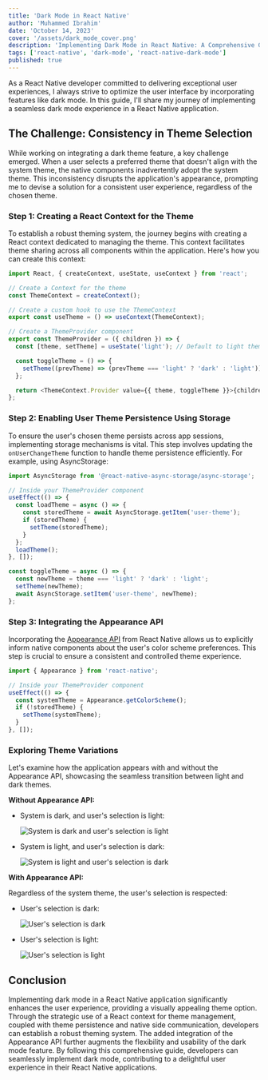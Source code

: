 ```yaml
---
title: 'Dark Mode in React Native'
author: 'Muhammed Ibrahim'
date: 'October 14, 2023'
cover: '/assets/dark_mode_cover.png'
description: 'Implementing Dark Mode in React Native: A Comprehensive Guide'
tags: ['react-native', 'dark-mode', 'react-native-dark-mode']
published: true
---
```


As a React Native developer committed to delivering exceptional user experiences, I always strive to optimize the user interface by incorporating features like dark mode. In this guide, I'll share my journey of implementing a seamless dark mode experience in a React Native application.

## The Challenge: Consistency in Theme Selection

While working on integrating a dark theme feature, a key challenge emerged. When a user selects a preferred theme that doesn't align with the system theme, the native components inadvertently adopt the system theme. This inconsistency disrupts the application's appearance, prompting me to devise a solution for a consistent user experience, regardless of the chosen theme.

### Step 1: Creating a React Context for the Theme

To establish a robust theming system, the journey begins with creating a React context dedicated to managing the theme. This context facilitates theme sharing across all components within the application. Here's how you can create this context:

```typescript
import React, { createContext, useState, useContext } from 'react';

// Create a Context for the theme
const ThemeContext = createContext();

// Create a custom hook to use the ThemeContext
export const useTheme = () => useContext(ThemeContext);

// Create a ThemeProvider component
export const ThemeProvider = ({ children }) => {
  const [theme, setTheme] = useState('light'); // Default to light theme

  const toggleTheme = () => {
    setTheme((prevTheme) => (prevTheme === 'light' ? 'dark' : 'light'));
  };

  return <ThemeContext.Provider value={{ theme, toggleTheme }}>{children}</ThemeContext.Provider>;
};
```

### Step 2: Enabling User Theme Persistence Using Storage

To ensure the user's chosen theme persists across app sessions, implementing storage mechanisms is vital. This step involves updating the `onUserChangeTheme` function to handle theme persistence efficiently. For example, using AsyncStorage:

```typescript
import AsyncStorage from '@react-native-async-storage/async-storage';

// Inside your ThemeProvider component
useEffect(() => {
  const loadTheme = async () => {
    const storedTheme = await AsyncStorage.getItem('user-theme');
    if (storedTheme) {
      setTheme(storedTheme);
    }
  };
  loadTheme();
}, []);

const toggleTheme = async () => {
  const newTheme = theme === 'light' ? 'dark' : 'light';
  setTheme(newTheme);
  await AsyncStorage.setItem('user-theme', newTheme);
};
```

### Step 3: Integrating the Appearance API

Incorporating the [Appearance API](https://reactnative.dev/docs/appearance) from React Native allows us to explicitly inform native components about the user's color scheme preferences. This step is crucial to ensure a consistent and controlled theme experience.

```typescript
import { Appearance } from 'react-native';

// Inside your ThemeProvider component
useEffect(() => {
  const systemTheme = Appearance.getColorScheme();
  if (!storedTheme) {
    setTheme(systemTheme);
  }
}, []);
```

### Exploring Theme Variations

Let's examine how the application appears with and without the Appearance API, showcasing the seamless transition between light and dark themes.

**Without Appearance API:**

- System is dark, and user's selection is light:

  ![System is dark and user's selection is light](/assets/dark_mode_image1.png)

- System is light, and user's selection is dark:

  ![System is light and user's selection is dark](/assets/dark_mode_image2.png)

**With Appearance API:**

Regardless of the system theme, the user's selection is respected:

- User's selection is dark:

  ![User's selection is dark](/assets/dark_mode_image3.png)

- User's selection is light:

  ![User's selection is light](/assets/dark_mode_image4.png)

## Conclusion

Implementing dark mode in a React Native application significantly enhances the user experience, providing a visually appealing theme option. Through the strategic use of a React context for theme management, coupled with theme persistence and native side communication, developers can establish a robust theming system. The added integration of the Appearance API further augments the flexibility and usability of the dark mode feature. By following this comprehensive guide, developers can seamlessly implement dark mode, contributing to a delightful user experience in their React Native applications.
